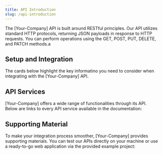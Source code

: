 ```yaml
---
title: API Introduction
slug: /api-introduction
---
```



The [Your-Company] API is built around RESTful principles. Our API utilizes standard HTTP protocols, returning JSON payloads in response to HTTP requests. You can perform operations using the GET, POST, PUT, DELETE, and PATCH methods.a

## Setup and Integration

The cards below highlight the key informatino you need to consider when integrating with the [Your-Company] API.

## API Services

[Your-Company] offers a wide range of functionalities through its API. Below are links to every API service available in the documentation:

<CardList cols={4}>

<Card 
  title="Service 1"
  icon="arrow-square-up-right"
  iconType='regular'
/>

<Card 
  title="Service 2" 
  icon="arrow-square-up-right"
  iconType='regular'
/>

<Card 
  title="Service 3" 
  icon="arrow-square-up-right"
  iconType='regular'
/>

<Card 
  title="Service 4" 
  icon="arrow-square-up-right"
  iconType='regular'
/>

</CardList>

## Supporting Material

To make your integration process smoother, [Your-Company] provides supporting materials. You can test our APIs directly on your machine or use a ready-to-go web application via the provided example project:

<Card 
  title="Postman Collection" 
  icon="rocket-launch"
  description="Try out the [Your-Company] API using our Postman collection."
  iconType='regular'
/>